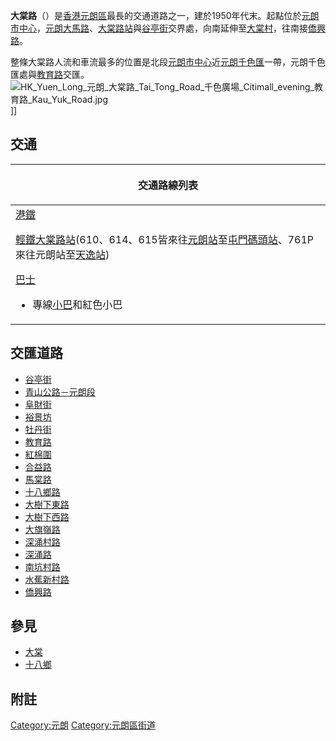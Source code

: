 {{Infobox Hong Kong Road
| 中文街道名稱    =  大棠路
| 英文街道名稱    =  Tai Tong Road
| 圖片        =  File:Tai Tong Road, Yuen Long part 2 in March 2022.jpg
| 圖片說明    =  大棠路近馬棠路的一段
| 路段總長度  =  3.5
| 車速限制    =  50
| 行車線數量  =  2線雙程
| 所在地區    =  [[新界|新界]][[元朗區|元朗區]]
| 起點        =  [[元朗大馬路|元朗大馬路]]
| 終點        =  [[大棠村|大棠村]]
| 道路舊名資料= 
| 通車日期    =
}}
'''大棠路'''（{{lang-en|Tai Tong Road}}）是[[香港|香港]][[元朗區|元朗區]]最長的交通道路之一，建於1950年代末。起點位於[[元朗市中心|元朗市中心]]，[[青山公路－元朗段|元朗大馬路]]、[[大棠路站|大棠路站]]與[[谷亭街|谷亭街]]交界處，向南延伸至[[大棠村|大棠村]]，往南接[[僑興路|僑興路]]。

整條大棠路人流和車流最多的位置是北段[[元朗市中心|元朗市中心]]近[[元朗千色匯|元朗千色匯]]一帶，元朗千色匯處與[[教育路_(香港)|教育路]]交匯。
[[File:HK_Yuen_Long_元朗_大棠路_Tai_Tong_Road_千色廣場_Citimall_evening_教育路_Kau_Yuk_Road.jpg|thumb]]]]

== 交通 ==
{| class="mw-collapsible mw-collapsed wikitable" style="background:white; margin: 0 auto; width: auto;"  
! 交通路線列表
|-
|
;[[港鐵|港鐵]]
[[香港輕鐵|輕鐵]][[大棠路站|大棠路站]](610、614、615皆來往[[元朗站_(輕鐵)|元朗站]]至[[屯門碼頭站|屯門碼頭站]]、761P來往元朗站至[[天逸站|天逸站]])
;[[香港巴士|巴士]]
{{九龍新界巴士簡單列表|54|64K|68M|68X|76K|77K|268B|268C|268X|269D|269R|276|276P|869|B1|B2|N269}}
{{大嶼山巴士簡單列表|A36|E36|E36S|N30|NA36}}
{{港鐵巴士簡單列表|K65|K74|K66}}
{{過海隧道巴士簡單列表|968|968X|N368}}
{{新界專線小巴簡單列表|36|37|38|71|72|75|76|77|77B|79S|606S|609}}
*專線[[香港小巴|小巴]]和紅色小巴
|}

==交匯道路==
*[[谷亭街|谷亭街]]
*[[青山公路－元朗段|青山公路－元朗段]]
*[[阜財街|阜財街]]
*[[裕景坊|裕景坊]]
*[[牡丹街|牡丹街]]
*[[教育路_(香港)|教育路]]
*[[紅棉圍|紅棉圍]]
*[[合益路|合益路]]
*[[馬棠路|馬棠路]]
*[[十八鄉路|十八鄉路]]
*[[大樹下東路|大樹下東路]]
*[[大樹下西路|大樹下西路]]
*[[大旗嶺路|大旗嶺路]]
*[[深涌村路|深涌村路]]
*[[深涌路|深涌路]]
*[[南坑村路|南坑村路]]
*[[水蕉新村路|水蕉新村路]]
*[[僑興路|僑興路]]

== 參見 ==
*[[大棠|大棠]]
*[[十八鄉|十八鄉]]

==附註==
<references/>

{{commonscat|Tai Tong Road}}
{{hk-road-stub}}

[[Category:元朗|Category:元朗]]
[[Category:元朗區街道|Category:元朗區街道]]